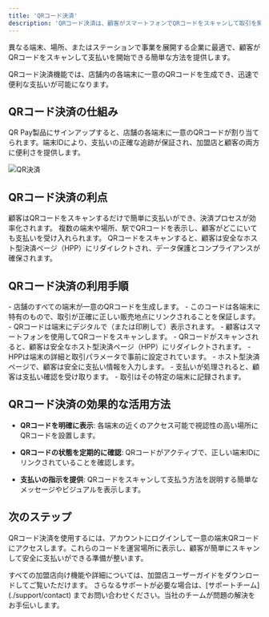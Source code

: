 ```yaml
---
title: 'QRコード決済'
description: 'QRコード決済は、顧客がスマートフォンでQRコードをスキャンして取引を開始できる決済方法です。迅速で安全、かつ非接触で支払い処理を行えるため、小売業、サービス業、その他の業界でますます人気が高まっています。'
---
```


異なる端末、場所、またはステーションで事業を展開する企業に最適で、顧客がQRコードをスキャンして支払いを開始できる簡単な方法を提供します。

QRコード決済機能では、店舗内の各端末に一意のQRコードを生成でき、迅速で便利な支払いが可能になります。

## **QRコード決済の仕組み**

QR Pay製品にサインアップすると、店舗の各端末に一意のQRコードが割り当てられます。端末IDにより、支払いの正確な追跡が保証され、加盟店と顧客の両方に便利さを提供します。

![QR決済](/images/flows-QR-jp.svg)

## **QRコード決済の利点**

<CardGroup>
  <Card title="迅速で便利" icon="clock">
    顧客はQRコードをスキャンするだけで簡単に支払いができ、決済プロセスが効率化されます。
  </Card>

  <Card title="場所の柔軟性" icon="location-pin">
    複数の端末や場所、駅でQRコードを表示し、顧客がどこにいても支払いを受け入れられます。
  </Card>

  <Card title="安全な決済" icon="shield-check">
    QRコードをスキャンすると、顧客は安全なホスト型決済ページ（HPP）にリダイレクトされ、データ保護とコンプライアンスが確保されます。
  </Card>
</CardGroup>

## **QRコード決済の利用手順**

<Steps>
  <Step title="一意のQRコードの割り当て">
   - 店舗のすべての端末が一意のQRコードを生成します。  
   - このコードは各端末に特有のもので、取引が正確に正しい販売地点にリンクされることを保証します。
  </Step>

  <Step title="顧客とのやり取り">
    - QRコードは端末にデジタルで（または印刷して）表示されます。
   - 顧客はスマートフォンを使用してQRコードをスキャンします。
  </Step>

  <Step title="ホスト型決済ページ（HPP）へのリダイレクト">
      - QRコードがスキャンされると、顧客は安全なホスト型決済ページ（HPP）にリダイレクトされます。
   - HPPは端末の詳細と取引パラメータで事前に設定されています。
  </Step>

  <Step title="支払い完了">
       - ホスト型決済ページで、顧客は安全に支払い情報を入力します。
  </Step>

  <Step title="リアルタイムの確認">
    - 支払いが処理されると、顧客は支払い確認を受け取ります。
   - 取引はその特定の端末に記録されます。
  </Step>
</Steps>

## **QRコード決済の効果的な活用方法**

* **QRコードを明確に表示**: 各端末の近くのアクセス可能で視認性の高い場所にQRコードを設置します。

* **QRコードの状態を定期的に確認**: QRコードがアクティブで、正しい端末IDにリンクされていることを確認します。

* **支払いの指示を提供**: QRコードをスキャンして支払う方法を説明する簡単なメッセージやビジュアルを表示します。

## **次のステップ**

QRコード決済を使用するには、アカウントにログインして一意の端末QRコードにアクセスします。これらのコードを運営場所に表示し、顧客が簡単にスキャンして安全に支払いができる準備が整います。

 <Card title="加盟店ユーザーガイド" icon="store" href="/support/merchantguide">
    すべての加盟店向け機能や詳細については、加盟店ユーザーガイドをダウンロードしてご覧いただけます。
  </Card>

<Card title="サポートが必要ですか？" icon="life-ring" href="/support/contact">
  さらなるサポートが必要な場合は、[サポートチーム](./support/contact) までお問い合わせください。当社のチームが問題の解決をお手伝いします。
</Card>

